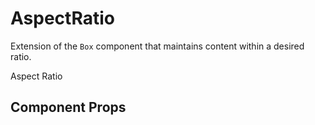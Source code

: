
<Meta title="Components/AspectRatio" component={AspectRatio} />

# AspectRatio

Extension of the `Box` component that maintains content within a desired ratio.

<Preview withToolbar>
  <Story name="AspectRatio">
    <AspectRatio
      ratio={16 / 9}
      bg="brand.neutrals.50"
      p={3}
      display="flex"
      alignItems="center"
      justifyContent="center"
    >
      <Heading variant="heading">
        Aspect Ratio
      </Heading>
    </AspectRatio>
  </Story>
</Preview>

## Component Props

<Props of={AspectRatio} />
